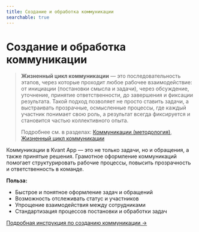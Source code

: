 ```yaml
---
title: Создание и обработка коммуникации
searchable: true
---
```


# Создание и обработка коммуникации

> **Жизненный цикл коммуникации** — это последовательность этапов, через которые проходит любое рабочее взаимодействие: от инициации (постановки смысла и задачи), через обсуждение, уточнение, принятие ответственности, до завершения и фиксации результата. Такой подход позволяет не просто ставить задачи, а выстраивать прозрачные, осмысленные процессы, где каждый участник понимает свою роль, а результат всегда фиксируется и становится частью коллективного опыта.
>
> Подробнее см. в разделах: [Коммуникации (методология)](/methodology/communications), [Жизненный цикл коммуникации](/methodology/communications#жизненный-цикл-коммуникации)

Коммуникации в Kvant App — это не только задачи, но и обращения, а также принятые решения. Грамотное оформление коммуникаций помогает структурировать рабочие процессы, повысить прозрачность и ответственность в команде.

**Польза:**
- Быстрое и понятное оформление задач и обращений
- Возможность отслеживать статус и участников
- Упрощение взаимодействия между сотрудниками
- Стандартизация процессов постановки и обработки задач

[Подробная инструкция по созданию коммуникации →](/reference/communications/create-communication) 